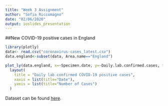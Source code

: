 ```yaml
---
title: "Week 3 Assignment"
author: "Sofia Riccomagno"
date: "02/06/2020"
output: ioslides_presentation
---
```


##New COVID-19 positive cases in England  

```r
library(plotly)
data<- read.csv("coronavirus-cases_latest.csv")
data.england<-subset(data, Area.name=="England")

plot_ly(data.england, x=~Specimen.date, y=~Daily.lab.confirmed.cases, type="scatter", mode="line") %>%
  layout(
    title = "Daily lab confirmed COVID-19 positive cases",
    xaxis = list(title="Date"),
    yaxis = list(title="Number of Cases")
  )
```

Dataset can be found [here](https://coronavirus.data.gov.uk).